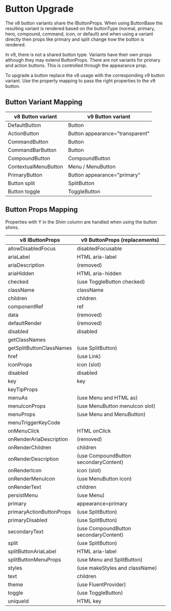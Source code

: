 
<Meta title="Concepts/Upgrading/from v8/Components/Button Upgrade" />

# Button Upgrade

The v8 button variants share the IButtonProps. When using ButtonBase the resulting variant is rendered based on the buttonType (normal, primary, hero, compound, command, icon, or default) and when using a variant directly then props like primary and split change how the button is rendered.

In v9, there is not a shared button type. Variants have their own props although they may extend ButtonProps. There are not variants for primary and action buttons. This is controlled through the appearance prop.

To upgrade a button replace the v8 usage with the corresponding v9 button variant. Use the property mapping to pass the right properties to the v9 button.

## Button Variant Mapping

| v8 Button variant    | v9 Button variant               |
| -------------------- | ------------------------------- |
| DefaultButton        | Button                          |
| ActionButton         | Button appearance="transparent" |
| CommandButton        | Button                          |
| CommandBarButton     | Button                          |
| CompoundButton       | CompoundButton                  |
| ContextualMenuButton | Menu / MenuButton               |
| PrimaryButton        | Button appearance="primary"     |
| Button split         | SplitButton                     |
| Button toggle        | ToggleButton                    |

## Button Props Mapping

Properties with Y in the Shim column are handled when using the button shims.

| v8 IButtonProps          | v9 ButtonProps (replacements)         |
| ------------------------ | ------------------------------------- |
| allowDisabledFocus       | disabledFocusable                     |
| ariaLabel                | HTML aria-label                       |
| ariaDescription          | (removed)                             |
| ariaHidden               | HTML aria-hidden                      |
| checked                  | (use ToggleButton checked)            |
| className                | className                             |
| children                 | children                              |
| componentRef             | ref                                   |
| data                     | (removed)                             |
| defaultRender            | (removed)                             |
| disabled                 | disabled                              |
| getClassNames            |                                       |
| getSplitButtonClassNames | (use SplitButton)                     |
| href                     | (use Link)                            |
| iconProps                | icon (slot)                           |
| disabled                 | disabled                              |
| key                      | key                                   |
| keyTipProps              |                                       |
| menuAs                   | (use Menu and HTML as)                |
| menuIconProps            | (use MenuButton menuIcon slot)        |
| menuProps                | (use Menu and MenuButton)             |
| menuTriggerKeyCode       |                                       |
| onMenuClick              | HTML onClick                          |
| onRenderAriaDescription  | (removed)                             |
| onRenderChildren         | children                              |
| onRenderDescription      | (use CompoundButton secondaryContent) |
| onRenderIcon             | icon (slot)                           |
| onRenderMenuIcon         | (use MenuButton icon)                 |
| onRenderText             | children                              |
| persistMenu              | (use Menu)                            |
| primary                  | appearance=primary                    |
| primaryActionButtonProps | (use SplitButton)                     |
| primaryDisabled          | (use SplitButton)                     |
| secondaryText            | (use CompoundButton secondaryContent) |
| split                    | (use SplitButton)                     |
| splitButtonAriaLabel     | HTML aria-label                       |
| splitButtonMenuProps     | (use Menu and SplitButton)            |
| styles                   | (use makeStyles and className)        |
| text                     | children                              |
| theme                    | (use FluentProvider)                  |
| toggle                   | (use ToggleButton)                    |
| uniqueId                 | HTML key                              |
